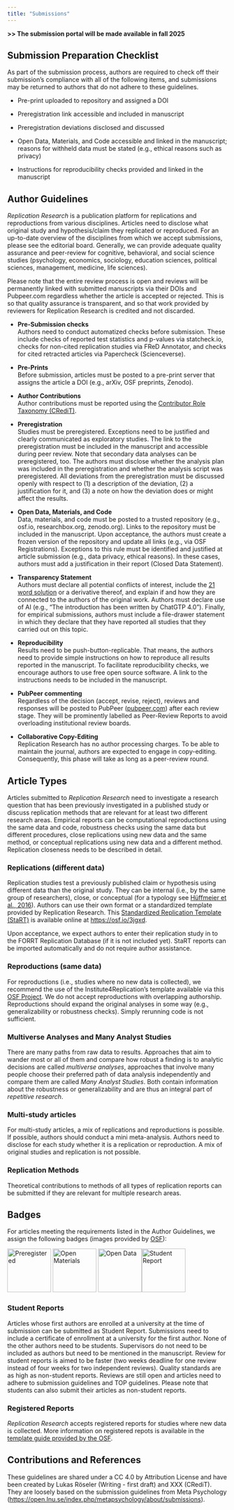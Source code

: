 ```yaml
---
title: "Submissions"
---
```


::: {.callout-note icon="false"}
**\>\> The submission portal will be made available in fall 2025**
:::

## **Submission Preparation Checklist**

As part of the submission process, authors are required to check off their submission's compliance with all of the following items, and submissions may be returned to authors that do not adhere to these guidelines.

-   Pre-print uploaded to repository and assigned a DOI

-   Preregistration link accessible and included in manuscript

-   Preregistration deviations disclosed and discussed

-   Open Data, Materials, and Code accessible and linked in the manuscript; reasons for withheld data must be stated (e.g., ethical reasons such as privacy)

-   Instructions for reproducibility checks provided and linked in the manuscript

## **Author Guidelines**

*Replication Research* is a publication platform for replications and reproductions from various disciplines. Articles need to disclose what original study and hypothesis/claim they replicated or reproduced. For an up-to-date overview of the disciplines from which we accept submissions, please see the editorial board. Generally, we can provide adequate quality assurance and peer-review for cognitive, behavioral, and social science studies (psychology, economics, sociology, education sciences, political sciences, management, medicine, life sciences).

Please note that the entire review process is open and reviews will be permanently linked with submitted manuscripts via their DOIs and Pubpeer.com regardless whether the article is accepted or rejected. This is so that quality assurance is transparent, and so that work provided by reviewers for Replication Research is credited and not discarded.

-   **Pre-Submission checks\
    **Authors need to conduct automatized checks before submission. These include checks of reported test statistics and p-values via statcheck.io, checks for non-cited replication studies via FReD Annotator, and checks for cited retracted articles via Papercheck (Scienceverse).

-   **Pre-Prints\
    **Before submission, articles must be posted to a pre-print server that assigns the article a DOI (e.g., arXiv, OSF preprints, Zenodo).

-   **Author Contributions\
    **Author contributions must be reported using the [Contributor Role Taxonomy (CRediT)](https://credit.niso.org).

-   **Preregistration\
    **Studies must be preregistered. Exceptions need to be justified and clearly communicated as exploratory studies. The link to the preregistration must be included in the manuscript and accessible during peer review. Note that secondary data analyses can be preregistered, too. The authors must disclose whether the analysis plan was included in the preregistration and whether the analysis script was preregistered. All deviations from the preregistration must be discussed openly with respect to (1) a description of the deviation, (2) a justification for it, and (3) a note on how the deviation does or might affect the results.

-   **Open Data, Materials, and Code\
    **Data, materials, and code must be posted to a trusted repository (e.g., osf.io, researchbox.org, zenodo.org). Links to the repository must be included in the manuscript. Upon acceptance, the authors must create a frozen version of the repository and update all links (e.g., via OSF Registrations). Exceptions to this rule must be identified and justified at article submission (e.g., data privacy, ethical reasons). In these cases, authors must add a justification in their report (Closed Data Statement).

-   **Transparency Statement**\
    Authors must declare all potential conflicts of interest, include the [21 word solution](http://dx.doi.org/10.2139/ssrn.2160588) or a derivative thereof, and explain if and how they are connected to the authors of the original work. Authors must declare use of AI (e.g., "The introduction has been written by ChatGTP 4.0"). Finally, for empirical submissions, authors must include a file-drawer statement in which they declare that they have reported all studies that they carried out on this topic.

-   **Reproducibility\
    **Results need to be push-button-replicable. That means, the authors need to provide simple instructions on how to reproduce all results reported in the manuscript. To facilitate reproducibility checks, we encourage authors to use free open source software. A link to the instructions needs to be included in the manuscript.

-   **PubPeer commenting\
    **Regardless of the decision (accept, revise, reject), reviews and responses will be posted to PubPeer ([pubpeer.com](https://pubpeer.com)) after each review stage. They will be prominently labelled as Peer-Review Reports to avoid overloading institutional review boards.

-   **Collaborative Copy-Editing\
    **Replication Research has no author processing charges. To be able to maintain the journal, authors are expected to engage in copy-editing. Consequently, this phase will take as long as a peer-review round.

## **Article Types**

Articles submitted to *Replication Research* need to investigate a research question that has been previously investigated in a published study or discuss replication methods that are relevant for at least two different research areas. Empirical reports can be computational reproductions using the same data and code, robustness checks using the same data but different procedures, close replications using new data and the same method, or conceptual replications using new data and a different method. Replication closeness needs to be described in detail.

### **Replications (different data)**

Replication studies test a previously published claim or hypothesis using different data than the original study. They can be internal (i.e., by the same group of researchers), close, or conceptual (for a typology see [Hüffmeier et al., 2016](https://doi.org/10.1016/j.jesp.2015.09.009)). Authors can use their own format or a standardized template provided by Replication Research. This [Standardized Replication Template (StaRT)](https://osf.io/3jgxd) is available online at <https://osf.io/3jgxd>.

Upon acceptance, we expect authors to enter their replication study in to the FORRT Replication Database (if it is not included yet). StaRT reports can be imported automatically and do not require author assistance.

### **Reproductions (same data)**

For reproductions (i.e., studies where no new data is collected), we recommend the use of the Institute4Replication's template available via this [OSF Project](#0). We do not accept reproductions with overlapping authorship. Reproductions should expand the original analyses in some way (e.g., generalizability or robustness checks). Simply rerunning code is not sufficient.

### Multiverse Analyses and Many Analyst Studies

There are many paths from raw data to results. Approaches that aim to wander most or all of them and compare how robust a finding is to analytic decisions are called *multiverse analyses*, approaches that involve many people choose their preferred path of data analysis independently and compare them are called *Many Analyst Studies*. Both contain information about the robustness or generalizability and are thus an integral part of *repetitive research*.

### **Multi-study articles**

For multi-study articles, a mix of replications and reproductions is possible. If possible, authors should conduct a mini meta-analysis. Authors need to disclose for each study whether it is a replication or reproduction. A mix of original studies and replication is not possible.

### **Replication Methods**

Theoretical contributions to methods of all types of replication reports can be submitted if they are relevant for multiple research areas.

## **Badges**

For articles meeting the requirements listed in the Author Guidelines, we assign the following badges (images provided by [OSF](https://www.cos.io/initiatives/badges)):

![Preregistered](img/badge_preregistered.jpeg){alt="Preregistered" fig-align="left" width="100"} ![Open Materials](img/badge_openmaterials.jpeg){alt="Open Materials" fig-align="left" width="100"} ![Open Data](img/badge_opendata.jpeg){alt="Open Data" fig-align="left" width="100"}![Student Report](img/badge_studentreport.jpg){alt="Student Report" width="100"}

### **Student Reports**

Articles whose first authors are enrolled at a university at the time of submission can be submitted as Student Report. Submissions need to include a certificate of enrollment at a university for the first author. None of the other authors need to be students. Supervisors do not need to be included as authors but need to be mentioned in the manuscript. Review for student reports is aimed to be faster (two weeks deadline for one review instead of four weeks for two independent reviews). Quality standards are as high as non-student reports. Reviews are still open and articles need to adhere to submission guidelines and TOP guidelines. Please note that students can also submit their articles as non-student reports.

### **Registered Reports**

*Replication Research* accepts registered reports for studies where new data is collected. More information on registered repots is available in the [template guide provided by the OSF](#0).

## **Contributions and References**

These guidelines are shared under a CC 4.0 by Attribution License and have been created by Lukas Röseler (Writing - first draft) and XXX (CRediT). They are loosely based on the submission guidelines from Meta Psychology (<https://open.lnu.se/index.php/metapsychology/about/submissions>). 
